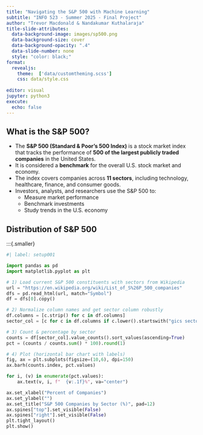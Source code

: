 ```yaml
---
title: "Navigating the S&P 500 with Machine Learning"
subtitle: "INFO 523 - Summer 2025 - Final Project"
author: "Trevor Macdonald & Nandakumar Kuthalaraja"
title-slide-attributes:
  data-background-image: images/sp500.png
  data-background-size: cover
  data-background-opacity: ".4"
  data-slide-number: none
  style: "color: black;"
format:
  revealjs:
    theme:  ['data/customtheming.scss']
    css: data/style.css
  
editor: visual
jupyter: python3
execute:
  echo: false
---
```


## What is the S&P 500?

:::{.smaller}
- The **S&P 500 (Standard & Poor’s 500 Index)** is a stock market index that tracks the performance of **500 of the largest publicly traded companies** in the United States.  
- It is considered a **benchmark** for the overall U.S. stock market and economy.  
- The index covers companies across **11 sectors**, including technology, healthcare, finance, and consumer goods. 
- Investors, analysts, and researchers use the S&P 500 to:  
  - Measure market performance  
  - Benchmark investments  
  - Study trends in the U.S. economy  
::: 


## Distribution of S&P 500

:::{.smaller}
```python
#| label: setup001

import pandas as pd
import matplotlib.pyplot as plt

# 1) Load current S&P 500 constituents with sectors from Wikipedia
url = "https://en.wikipedia.org/wiki/List_of_S%26P_500_companies"
dfs = pd.read_html(url, match="Symbol")
df = dfs[0].copy()

# 2) Normalize column names and get sector column robustly
df.columns = [c.strip() for c in df.columns]
sector_col = [c for c in df.columns if c.lower().startswith("gics sector")][0]

# 3) Count & percentage by sector
counts = df[sector_col].value_counts().sort_values(ascending=True)
pct = (counts / counts.sum() * 100).round(1)

# 4) Plot (horizontal bar chart with labels)
fig, ax = plt.subplots(figsize=(10,6), dpi=150)
ax.barh(counts.index, pct.values)

for i, (v) in enumerate(pct.values):
    ax.text(v, i, f"  {v:.1f}%", va="center")

ax.set_xlabel("Percent of Companies")
ax.set_ylabel("")
ax.set_title("S&P 500 Companies by Sector (%)", pad=12)
ax.spines["top"].set_visible(False)
ax.spines["right"].set_visible(False)
plt.tight_layout()
plt.show()

```

